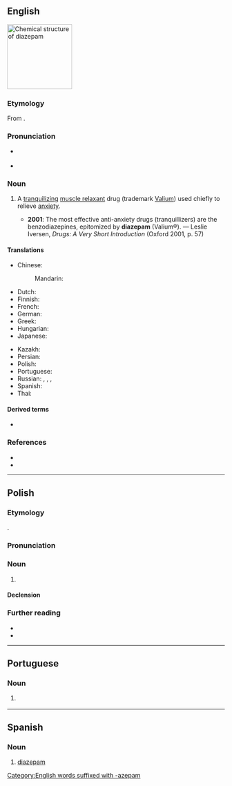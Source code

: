 {{also|diazepám}}

==English==
[[File:Diazepam structure.svg|thumb|150px|Chemical structure of '''diazepam''']]
{{wikipedia}}

===Etymology===
From {{af|en|benzodiazepine|alt1=(benzo)diazep(ine)|amide|alt2=am(ide)}}.

===Pronunciation===
* {{a|RP}} {{IPA|en|/dʌɪˈaz.ɪ.pam/|/dʌɪˈeɪ.zɪ.pam/}}
* {{a|GA}} {{IPA|en|/daɪˈæz.əˌpæm/}}

===Noun===
{{en-noun|~}}

# {{lb|en|pharmaceutical drug}} A [[tranquilizing]] [[muscle relaxant]] drug (trademark [[Valium]]) used chiefly to relieve [[anxiety]].
#* '''2001''': The most effective anti-anxiety drugs (tranquillizers) are the benzodiazepines, epitomized by '''diazepam''' (Valium®). — Leslie Iversen, ''Drugs: A Very Short Introduction'' (Oxford 2001, p. 57)

====Translations====
{{trans-top|minor tranquillizer}}
* Chinese:
*: Mandarin: {{t+|cmn|地西泮|tr=dìxīpàn|sc=Hani}}
* Dutch: {{t+|nl|diazepam}}
* Finnish: {{t+|fi|diatsepaami}}
* French: {{t+|fr|diazépam|m}}
* German: {{t|de|Diazepam|n}}
* Greek: {{t|el|διαζεπάμη|f}}
* Hungarian: {{t+|hu|diazepám}}
* Japanese: {{t|ja|ジアゼパム|tr=jiazepamu}}
{{trans-mid}}
* Kazakh: {{t|kk|диазепам}}
* Persian: {{t|fa|دیازپام}}
* Polish: {{t|pl|diazepam|m}}
* Portuguese: {{t|pt|diazepam|m}}
* Russian: {{t+|ru|диазепа́м|m}}, {{t|ru|сибазо́н|m}}, {{t|ru|рела́ниум|m}}, {{t+|ru|седуксе́н|m}}
* Spanish: {{t|es|diazepam|m}}
* Thai: {{t|th|ไดแอซิแพม}}
{{trans-bottom}}

====Derived terms====
* {{l|en|-azepam}}

===References===
* {{R:Lexico}}
* {{R:Merriam-Webster Online}}

[[Category:English words suffixed with -azepam]]

----

==Polish==
{{wp|lang=pl}}

===Etymology===
{{bor+|pl|en|diazepam}}.

===Pronunciation===
{{pl-p}}

===Noun===
{{pl-noun|m-in}}

# {{l|en|diazepam}}

====Declension====
{{pl-decl-noun-m-in|tantum=s}}

===Further reading===
* {{R:pl:WSJP}}
* {{R:pl:PWN}}

{{C|pl|Pharmaceutical drugs}}

----

==Portuguese==

===Noun===
{{pt-noun|m|-}}

# {{lb|pt|pharmaceutical drug}} {{l|en|diazepam}} {{gloss|minor tranquillizer, benzodiazepine}}

----

==Spanish==

===Noun===
{{es-noun|m}}

# [[#English|diazepam]]